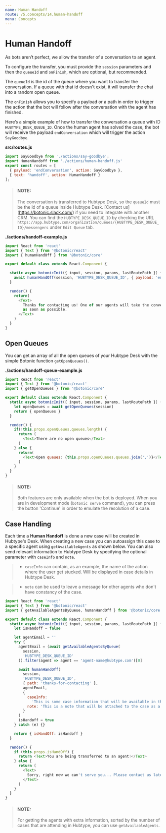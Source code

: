 ```yaml
---
name: Human Handoff
route: /5.concepts/14.human-handoff
menu: Concepts
---
```




# Human Handoff

As bots aren’t perfect, we allow the transfer of a conversation to an agent.

To configure the transfer, you must provide the `session` parameters and then the `queueId` and `onFinish`, which are optional, but recommended.

The `queueId` is the id of the queue where you want to transfer the conversation. If a queue with that id doesn't exist, it will transfer the chat into a random open queue.

The `onFinish` allows you to specify a payload or a path in order to trigger the action that the bot will follow after the conversation with the agent has finished.

Here’s a simple example of how to transfer the conversation a queue with ID `HUBTYPE_DESK_QUEUE_ID`. Once the human agent has solved the case, the bot will receive the payload `endConversation` which will trigger the action `SayGoodbye`.

**src/routes.js**

```javascript
import SayGoodbye from './actions/say-goodbye';
import HumanHandoff from './actions/human-handoff.js'
export const routes = [
  { payload: 'endConversation', action: SayGoodbye },
  { text: 'handoff', action: HumanHandoff }
];
```

> #### NOTE:
> The conversation is transferred to Hubtype Desk, so the `queueId` must be the id of a queue inside Hubtype Desk. [Contact us] (https://botonic.slack.com/) if you need to integrate with another CRM.
> You can find the `HUBTYPE_DESK_QUEUE_ID` by checking the URL `https://app.hubtype.com/organization/queues/{HUBTYPE_DESK_QUEUE_ID}/messengers` under `Edit Queue` tab.

**./actions/handoff-example.js**

```javascript
import React from 'react'
import { Text } from '@botonic/react'
import { humanHandOff } from '@botonic/core'

export default class extends React.Component {

  static async botonicInit({ input, session, params, lastRoutePath }) {
    await humanHandOff(session, 'HUBTYPE_DESK_QUEUE_ID', { payload: 'endConversation' })
  }

  render() {
    return(
      <Text>
        Thanks for contacting us! One of our agents will take the conversation
        as soon as possible.
      </Text>
    )
  }
}
```

## Open Queues

You can get an array of all the open queues of your Hubtype Desk with the simple Botonic function `getOpenQueues()`.

**./actions/handoff-queue-example.js**

```javascript
import React from 'react'
import { Text } from '@botonic/react'
import { getOpenQueues } from '@botonic/core'

export default class extends React.Component {
  static async botonicInit({ input, session, params, lastRoutePath }) {
    let openQueues = await getOpenQueues(session)
    return { openQueues }
  }

  render() {
    if(!this.props.openQueues.queues.length) {
      return (
        <Text>There are no open queues</Text>
      )
    } else {
      return(
        <Text>Open queues: {this.props.openQueues.queues.join(',')}</Text>
      )
    }
  }
}
```
> #### NOTE:
> Both features are only available when the bot is deployed.
When you are in development mode (`botonic serve` command), you can press the button 'Continue' in order to emulate the resolution of a case.

## Case Handling
Each time a **Human Handoff** is done a new case will be created in Hubtype's Desk.
When creating a new case you can autoassign this case to a specific agent using `getAvailableAgents` as shown below.
You can also send relevant information to Hubtype Desk by specifying the optional parameter with `caseInfo` and `note`.

> * `caseInfo` can contain, as an example, the name of the action where the user get stucked. Will be displayed in case details in Hubtype Desk.

> * `note` can be used to leave a message for other agents who don't have constancy of the case.

```javascript
import React from 'react'
import { Text } from '@botonic/react'
import { getAvailableAgentsByQueue, humanHandOff } from '@botonic/core'

export default class extends React.Component {
  static async botonicInit({ input, session, params, lastRoutePath }) {
    let isHandoff = false

    let agentEmail = ''
    try {
      agentEmail = (await getAvailableAgentsByQueue(
        session,
        'HUBTYPE_DESK_QUEUE_ID'
      )).filter(agent => agent == 'agent-name@hubtype.com')[0]

      await humanHandOff(
        session,
        'HUBTYPE_DESK_QUEUE_ID',
        { path: 'thanks-for-contacting' },
        agentEmail,
        {
          caseInfo:
            'This is some case information that will be available in the new created case',
          note: 'This is a note that will be attached to the case as a reminder'
        }
      )
      isHandoff = true
    } catch (e) {}

    return { isHandOff: isHandoff }
  }

  render() {
    if (this.props.isHandOff) {
      return <Text>You are being transferred to an agent!</Text>
    } else {
      return (
        <Text>
          Sorry, right now we can't serve you... Please contact us later!
        </Text>
      )
    }
  }
}
```

> #### NOTE:
>
> For getting the agents with extra information, sorted by the number of cases that
> are attending in Hubtype, you can use `getAvailableAgents`.

<div style={{display:"flex", justifyContent:"space-between"}}>
  <PrevButton title="Webviews" href="/main-concepts/webviews" />
  <NextButton title="Internationalization" href="/main-concepts/i18n" />
</div>
